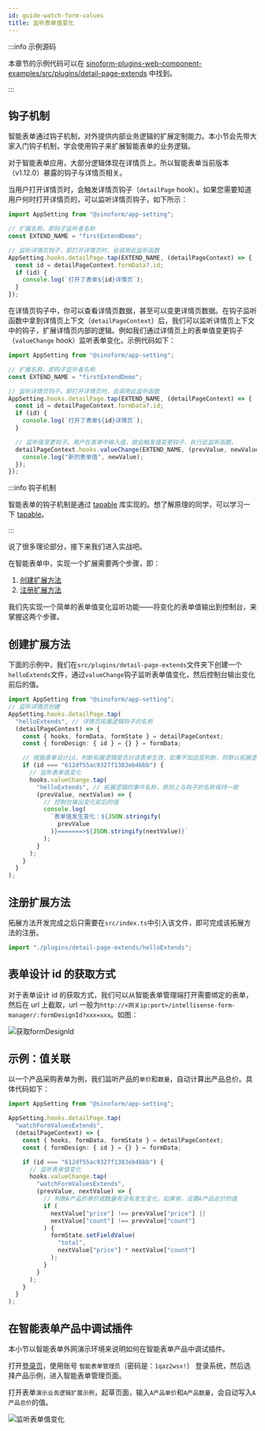 ```yaml
---
id: guide-watch-form-values
title: 监听表单值变化
---
```


:::info 示例源码

本章节的示例代码可以在 [sinoform-plugins-web-component-examples/src/plugins/detail-page-extends](https://gitee.com/sinoui/sinoform-plugins-web-component-examples/tree/master/src/plugins/detail-page-extends) 中找到。

:::

## 钩子机制

智能表单通过钩子机制，对外提供内部业务逻辑的扩展定制能力。本小节会先带大家入门钩子机制，学会使用钩子来扩展智能表单的业务逻辑。

对于智能表单应用，大部分逻辑体现在详情页上。所以智能表单当前版本（v1.12.0）暴露的钩子与详情页相关。

当用户打开详情页时，会触发详情页钩子（`detailPage` hook）。如果您需要知道用户何时打开详情页的，可以监听详情页钩子，如下所示：

```typescript
import AppSetting from "@sinoform/app-setting";

// 扩展名称，即钩子监听者名称
const EXTEND_NAME = "firstExtendDemo";

// 监听详情页钩子，即打开详情页时，会调用此监听函数
AppSetting.hooks.detailPage.tap(EXTEND_NAME, (detailPageContext) => {
  const id = detailPageContext.formData?.id;
  if (id) {
    console.log(`打开了表单${id}详情页`);
  }
});
```

在详情页钩子中，你可以查看详情页数据，甚至可以变更详情页数据。在钩子监听函数中拿到详情页上下文（`detailPageContext`）后，我们可以监听详情页上下文中的钩子，扩展详情页内部的逻辑。例如我们通过详情页上的表单值变更钩子（`valueChange` hook）监听表单变化，示例代码如下：

```typescript
import AppSetting from "@sinoform/app-setting";

// 扩展名称，即钩子监听者名称
const EXTEND_NAME = "firstExtendDemo";

// 监听详情页钩子。即打开详情页时，会调用此监听函数
AppSetting.hooks.detailPage.tap(EXTEND_NAME, (detailPageContext) => {
  const id = detailPageContext.formData?.id;
  if (id) {
    console.log(`打开了表单${id}详情页`);
  }

  // 监听值变更钩子。用户在表单中输入值，就会触发值变更钩子，执行此监听函数。
  detailPageContext.hooks.valueChange(EXTEND_NAME, (prevValue, newValue) => {
    console.log("新的表单值", newValue);
  });
});
```

:::info 钩子机制

智能表单的钩子机制是通过 [tapable](https://github.com/webpack/tapable) 库实现的。想了解原理的同学，可以学习一下 [tapable](https://github.com/webpack/tapable)。

:::

说了很多理论部分，接下来我们进入实战吧。

在智能表单中，实现一个扩展需要两个步骤，即：

1. [创建扩展方法](#创建扩展方法)
2. [注册扩展方法](#注册扩展方法)

我们先实现一个简单的表单值变化监听功能——将变化的表单值输出到控制台，来掌握这两个步骤。

## 创建扩展方法

下面的示例中，我们在`src/plugins/detail-page-extends`文件夹下创建一个`helloExtends`文件，通过`valueChange`钩子监听表单值变化，然后控制台输出变化前后的值。

```ts title="src/plugins/detail-page-extends/helloExtends.ts" {12,13,14}
import AppSetting from "@sinoform/app-setting";
// 监听详情页创建
AppSetting.hooks.detailPage.tap(
  "helloExtends", // 详情页拓展逻辑钩子的名称
  (detailPageContext) => {
    const { hooks, formData, formState } = detailPageContext;
    const { formDesign: { id } = {} } = formData;

    // 根据表单设计id，判断拓展逻辑是否对该表单生效，如果不加这层判断，则默认拓展逻辑对所有表单都适用
    if (id === "612df55ac9327f1383eb4bbb") {
      // 监听表单值变化
      hooks.valueChange.tap(
        "helloExtends", // 拓展逻辑的事件名称，原则上与钩子的名称保持一致
        (prevValue, nextValue) => {
          // 控制台输出变化前后的值
          console.log(
            `表单值发生变化：${JSON.stringify(
              prevValue
            )}=======>${JSON.stringify(nextValue)}`
          );
        }
      );
    }
  }
);
```

## 注册扩展方法

拓展方法开发完成之后只需要在`src/index.ts`中引入该文件，即可完成该拓展方法的注册。

```ts title="src/index.ts"
import "./plugins/detail-page-extends/helloExtends";
```

## 表单设计 id 的获取方式

对于表单设计 id 的获取方式，我们可以从智能表单管理端打开需要绑定的表单，然后在 url 上截取，url 一般为`http://<网关ip:port>/intellisense-form-manager/:formDesignId?xxx=xxx`。如图：

![获取formDesignId](/img/get_formdesignId.png)

## 示例：值关联

以一个产品采购表单为例，我们监听产品的`单价`和`数量`，自动计算出产品总价。具体代码如下：

```ts title="src/plugins/detail-page-extends/watchFormValuesExtends.ts"
import AppSetting from "@sinoform/app-setting";

AppSetting.hooks.detailPage.tap(
  "watchFormValuesExtends",
  (detailPageContext) => {
    const { hooks, formData, formState } = detailPageContext;
    const { formDesign: { id } = {} } = formData;

    if (id === "612df55ac9327f1383eb4bbb") {
      // 监听表单值变化
      hooks.valueChange.tap(
        "watchFormValuesExtends",
        (prevValue, nextValue) => {
          // 判断A产品的单价或数量有没有发生变化，如果有，设置A产品总价的值
          if (
            nextValue["price"] !== prevValue["price"] ||
            nextValue["count"] !== prevValue["count"]
          ) {
            formState.setFieldValue(
              "total",
              nextValue["price"] * nextValue["count"]
            );
          }
        }
      );
    }
  }
);
```

## 在智能表单产品中调试插件

本小节以智能表单外网演示环境来说明如何在智能表单产品中调试插件。

打开[登录页](http://121.30.232.162:18880/sso/)，使用账号 `智能表单管理员`（密码是：`1qaz2wsx!`） 登录系统，然后选择产品示例，进入智能表单管理页面。

打开表单`演示业务逻辑扩展示例`，起草页面，输入`A产品单价`和`A产品数量`，会自动写入`A产品总价`的值。

![监听表单值变化](assets/guide-watch-form-values.gif)
